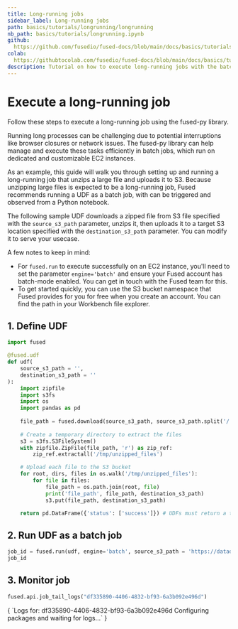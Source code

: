 ```yaml
---
title: Long-running jobs
sidebar_label: Long-running jobs
path: basics/tutorials/longrunning/longrunning
nb_path: basics/tutorials/longrunning.ipynb
github: 
  https://github.com/fusedio/fused-docs/blob/main/docs/basics/tutorials/longrunning.ipynb
colab: 
  https://githubtocolab.com/fusedio/fused-docs/blob/main/docs/basics/tutorials/longrunning.ipynb
description: Tutorial on how to execute long-running jobs with the batch modality.
---
```



<LinkButtons
  githubUrl="https://github.com/fusedio/fused-docs/blob/main/docs/basics/tutorials/longrunning.ipynb"
  colabUrl="https://githubtocolab.com/fusedio/fused-docs/blob/main/docs/basics/tutorials/longrunning.ipynb"
/>

# Execute a long-running job

Follow these steps to execute a long-running job using the fused-py library.

Running long processes can be challenging due to potential interruptions like browser
closures or network issues. The fused-py library can help manage and execute these tasks
efficiently in batch jobs, which run on dedicated and customizable EC2 instances.

As an example, this guide will walk you through setting up and running a long-running
job that unzips a large file and uploads it to S3. Because unzipping large files is
expected to be a long-running job, Fused recommends running a UDF as a batch job, with
can be triggered and observed from a Python notebook.

The following sample UDF downloads a zipped file from S3 file specified with the
`source_s3_path` parameter, unzips it, then uploads it to a target S3 location specified
with the `destination_s3_path` parameter. You can modify it to serve your usecase.

A few notes to keep in mind:

- For `fused.run` to execute successfully on an EC2 instance, you'll need to set the
  parameter `engine='batch'` and ensure your Fused account has batch-mode enabled. You
  can get in touch with the Fused team for this.
- To get started quickly, you can use the S3 bucket namespace that Fused provides for
  you for free when you create an account. You can find the path in your Workbench file
  explorer.

## 1. Define UDF

```python
import fused

@fused.udf
def udf(
    source_s3_path = '',
    destination_s3_path = ''
):
    import zipfile
    import s3fs
    import os
    import pandas as pd
    
    file_path = fused.download(source_s3_path, source_s3_path.split('/')[-1])
    
    # Create a temporary directory to extract the files
    s3 = s3fs.S3FileSystem()
    with zipfile.ZipFile(file_path, 'r') as zip_ref:
        zip_ref.extractall('/tmp/unzipped_files')

    # Upload each file to the S3 bucket
    for root, dirs, files in os.walk('/tmp/unzipped_files'):
        for file in files:
            file_path = os.path.join(root, file)
            print('file_path', file_path, destination_s3_path)
            s3.put(file_path, destination_s3_path)

    return pd.DataFrame({'status': ['success']}) # UDFs must return a table or raster

```

## 2. Run UDF as a batch job

```python
job_id = fused.run(udf, engine='batch', source_s3_path = 'https://datadownload-production.s3.amazonaws.com/WCMC_carbon_tonnes_per_ha.zip', destination_s3_path = 's3://fused-users/fused/plinio/dswid/WCMC_carbon_tonnes_per_ha_10gb/')
job_id
```

## 3. Monitor job

```python
fused.api.job_tail_logs("df335890-4406-4832-bf93-6a3b092e496d")
```

<CellOutput>
{
  `Logs for: df335890-4406-4832-bf93-6a3b092e496d
Configuring packages and waiting for logs...`
}
</CellOutput>

```python

```

